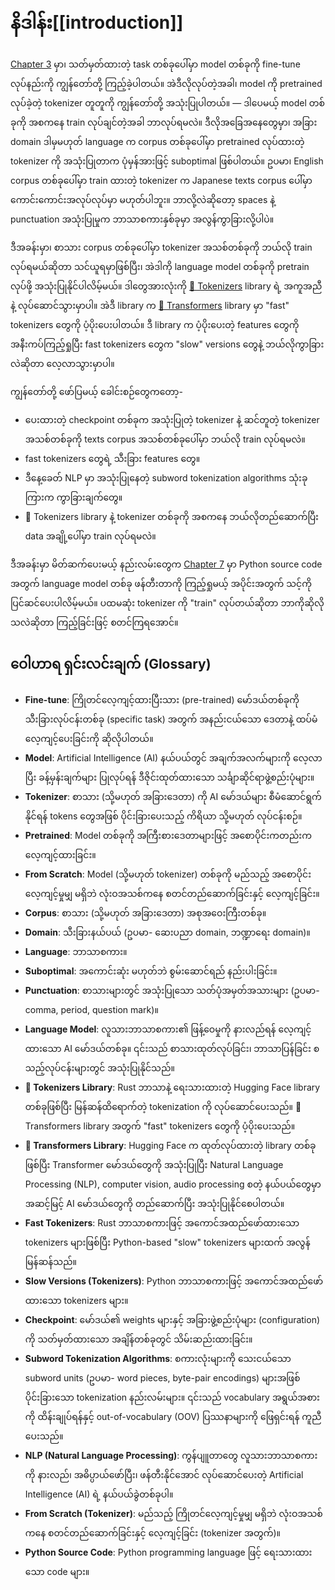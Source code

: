 # နိဒါန်း[[introduction]]

<CourseFloatingBanner
    chapter={6}
    classNames="absolute z-10 right-0 top-0"
/>

[Chapter 3](/course/chapter3) မှာ၊ သတ်မှတ်ထားတဲ့ task တစ်ခုပေါ်မှာ model တစ်ခုကို fine-tune လုပ်နည်းကို ကျွန်တော်တို့ ကြည့်ခဲ့ပါတယ်။ အဲဒီလိုလုပ်တဲ့အခါ၊ model ကို pretrained လုပ်ခဲ့တဲ့ tokenizer တူတူကို ကျွန်တော်တို့ အသုံးပြုပါတယ်။ — ဒါပေမယ့် model တစ်ခုကို အစကနေ train လုပ်ချင်တဲ့အခါ ဘာလုပ်ရမလဲ။ ဒီလိုအခြေအနေတွေမှာ၊ အခြား domain ဒါမှမဟုတ် language က corpus တစ်ခုပေါ်မှာ pretrained လုပ်ထားတဲ့ tokenizer ကို အသုံးပြုတာက ပုံမှန်အားဖြင့် suboptimal ဖြစ်ပါတယ်။ ဥပမာ၊ English corpus တစ်ခုပေါ်မှာ train ထားတဲ့ tokenizer က Japanese texts corpus ပေါ်မှာ ကောင်းကောင်းအလုပ်လုပ်မှာ မဟုတ်ပါဘူး။ ဘာလို့လဲဆိုတော့ spaces နဲ့ punctuation အသုံးပြုမှုက ဘာသာစကားနှစ်ခုမှာ အလွန်ကွာခြားလို့ပါပဲ။

ဒီအခန်းမှာ၊ စာသား corpus တစ်ခုပေါ်မှာ tokenizer အသစ်တစ်ခုကို ဘယ်လို train လုပ်ရမယ်ဆိုတာ သင်ယူရမှာဖြစ်ပြီး၊ အဲဒါကို language model တစ်ခုကို pretrain လုပ်ဖို့ အသုံးပြုနိုင်ပါလိမ့်မယ်။ ဒါတွေအားလုံးကို [🤗 Tokenizers](https://github.com/huggingface/tokenizers) library ရဲ့ အကူအညီနဲ့ လုပ်ဆောင်သွားမှာပါ။ အဲဒီ library က [🤗 Transformers](https://github.com/huggingface/transformers) library မှာ "fast" tokenizers တွေကို ပံ့ပိုးပေးပါတယ်။ ဒီ library က ပံ့ပိုးပေးတဲ့ features တွေကို အနီးကပ်ကြည့်ရှုပြီး fast tokenizers တွေက "slow" versions တွေနဲ့ ဘယ်လိုကွာခြားလဲဆိုတာ လေ့လာသွားမှာပါ။

ကျွန်တော်တို့ ဖော်ပြမယ့် ခေါင်းစဉ်တွေကတော့-

*   ပေးထားတဲ့ checkpoint တစ်ခုက အသုံးပြုတဲ့ tokenizer နဲ့ ဆင်တူတဲ့ tokenizer အသစ်တစ်ခုကို texts corpus အသစ်တစ်ခုပေါ်မှာ ဘယ်လို train လုပ်ရမလဲ။
*   fast tokenizers တွေရဲ့ သီးခြား features တွေ။
*   ဒီနေ့ခေတ် NLP မှာ အသုံးပြုနေတဲ့ subword tokenization algorithms သုံးခုကြားက ကွာခြားချက်တွေ။
*   🤗 Tokenizers library နဲ့ tokenizer တစ်ခုကို အစကနေ ဘယ်လိုတည်ဆောက်ပြီး data အချို့ပေါ်မှာ train လုပ်ရမလဲ။

ဒီအခန်းမှာ မိတ်ဆက်ပေးမယ့် နည်းလမ်းတွေက [Chapter 7](/course/chapter7/6) မှာ Python source code အတွက် language model တစ်ခု ဖန်တီးတာကို ကြည့်ရှုမယ့် အပိုင်းအတွက် သင့်ကို ပြင်ဆင်ပေးပါလိမ့်မယ်။ ပထမဆုံး tokenizer ကို "train" လုပ်တယ်ဆိုတာ ဘာကိုဆိုလိုသလဲဆိုတာ ကြည့်ခြင်းဖြင့် စတင်ကြရအောင်။

## ဝေါဟာရ ရှင်းလင်းချက် (Glossary)

*   **Fine-tune**: ကြိုတင်လေ့ကျင့်ထားပြီးသား (pre-trained) မော်ဒယ်တစ်ခုကို သီးခြားလုပ်ငန်းတစ်ခု (specific task) အတွက် အနည်းငယ်သော ဒေတာနဲ့ ထပ်မံလေ့ကျင့်ပေးခြင်းကို ဆိုလိုပါတယ်။
*   **Model**: Artificial Intelligence (AI) နယ်ပယ်တွင် အချက်အလက်များကို လေ့လာပြီး ခန့်မှန်းချက်များ ပြုလုပ်ရန် ဒီဇိုင်းထုတ်ထားသော သင်္ချာဆိုင်ရာဖွဲ့စည်းပုံများ။
*   **Tokenizer**: စာသား (သို့မဟုတ် အခြားဒေတာ) ကို AI မော်ဒယ်များ စီမံဆောင်ရွက်နိုင်ရန် tokens တွေအဖြစ် ပိုင်းခြားပေးသည့် ကိရိယာ သို့မဟုတ် လုပ်ငန်းစဉ်။
*   **Pretrained**: Model တစ်ခုကို အကြီးစားဒေတာများဖြင့် အစောပိုင်းကတည်းက လေ့ကျင့်ထားခြင်း။
*   **From Scratch**: Model (သို့မဟုတ် tokenizer) တစ်ခုကို မည်သည့် အစောပိုင်းလေ့ကျင့်မှုမျှ မရှိဘဲ လုံးဝအသစ်ကနေ စတင်တည်ဆောက်ခြင်းနှင့် လေ့ကျင့်ခြင်း။
*   **Corpus**: စာသား (သို့မဟုတ် အခြားဒေတာ) အစုအဝေးကြီးတစ်ခု။
*   **Domain**: သီးခြားနယ်ပယ် (ဥပမာ- ဆေးပညာ domain, ဘဏ္ဍာရေး domain)။
*   **Language**: ဘာသာစကား။
*   **Suboptimal**: အကောင်းဆုံး မဟုတ်ဘဲ စွမ်းဆောင်ရည် နည်းပါးခြင်း။
*   **Punctuation**: စာသားများတွင် အသုံးပြုသော သတ်ပုံအမှတ်အသားများ (ဥပမာ- comma, period, question mark)။
*   **Language Model**: လူသားဘာသာစကား၏ ဖြန့်ဝေမှုကို နားလည်ရန် လေ့ကျင့်ထားသော AI မော်ဒယ်တစ်ခု။ ၎င်းသည် စာသားထုတ်လုပ်ခြင်း၊ ဘာသာပြန်ခြင်း စသည့်လုပ်ငန်းများတွင် အသုံးပြုနိုင်သည်။
*   **🤗 Tokenizers Library**: Rust ဘာသာနဲ့ ရေးသားထားတဲ့ Hugging Face library တစ်ခုဖြစ်ပြီး မြန်ဆန်ထိရောက်တဲ့ tokenization ကို လုပ်ဆောင်ပေးသည်။ 🤗 Transformers library အတွက် "fast" tokenizers တွေကို ပံ့ပိုးပေးသည်။
*   **🤗 Transformers Library**: Hugging Face က ထုတ်လုပ်ထားတဲ့ library တစ်ခုဖြစ်ပြီး Transformer မော်ဒယ်တွေကို အသုံးပြုပြီး Natural Language Processing (NLP), computer vision, audio processing စတဲ့ နယ်ပယ်တွေမှာ အဆင့်မြင့် AI မော်ဒယ်တွေကို တည်ဆောက်ပြီး အသုံးပြုနိုင်စေပါတယ်။
*   **Fast Tokenizers**: Rust ဘာသာစကားဖြင့် အကောင်အထည်ဖော်ထားသော tokenizers များဖြစ်ပြီး Python-based "slow" tokenizers များထက် အလွန်မြန်ဆန်သည်။
*   **Slow Versions (Tokenizers)**: Python ဘာသာစကားဖြင့် အကောင်အထည်ဖော်ထားသော tokenizers များ။
*   **Checkpoint**: မော်ဒယ်၏ weights များနှင့် အခြားဖွဲ့စည်းပုံများ (configuration) ကို သတ်မှတ်ထားသော အချိန်တစ်ခုတွင် သိမ်းဆည်းထားခြင်း။
*   **Subword Tokenization Algorithms**: စကားလုံးများကို သေးငယ်သော subword units (ဥပမာ- word pieces, byte-pair encodings) များအဖြစ် ပိုင်းခြားသော tokenization နည်းလမ်းများ။ ၎င်းသည် vocabulary အရွယ်အစားကို ထိန်းချုပ်ရန်နှင့် out-of-vocabulary (OOV) ပြဿနာများကို ဖြေရှင်းရန် ကူညီပေးသည်။
*   **NLP (Natural Language Processing)**: ကွန်ပျူတာတွေ လူသားဘာသာစကားကို နားလည်၊ အဓိပ္ပာယ်ဖော်ပြီး၊ ဖန်တီးနိုင်အောင် လုပ်ဆောင်ပေးတဲ့ Artificial Intelligence (AI) ရဲ့ နယ်ပယ်ခွဲတစ်ခုပါ။
*   **From Scratch (Tokenizer)**: မည်သည့် ကြိုတင်လေ့ကျင့်မှုမျှ မရှိဘဲ လုံးဝအသစ်ကနေ စတင်တည်ဆောက်ခြင်းနှင့် လေ့ကျင့်ခြင်း (tokenizer အတွက်)။
*   **Python Source Code**: Python programming language ဖြင့် ရေးသားထားသော code များ။